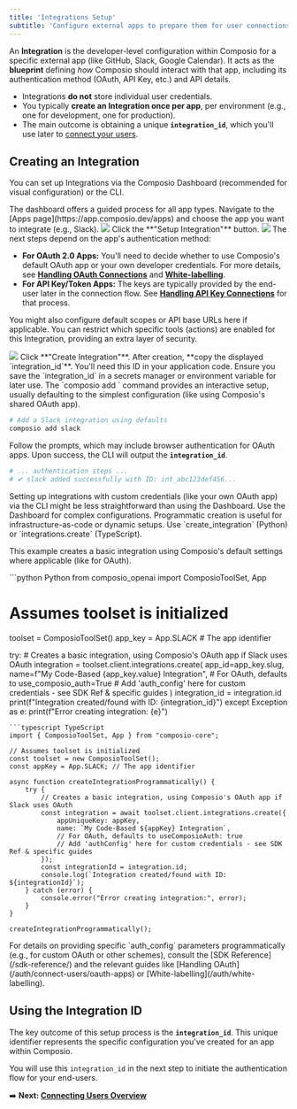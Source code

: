 ```yaml
---
title: 'Integrations Setup'
subtitle: 'Configure external apps to prepare them for user connections'
---
```


An **Integration** is the developer-level configuration within Composio for a specific external app (like GitHub, Slack, Google Calendar). It acts as the **blueprint** defining *how* Composio should interact with that app, including its authentication method (OAuth, API Key, etc.) and API details.

*   Integrations **do not** store individual user credentials.
*   You typically **create an Integration once per app**, per environment (e.g., one for development, one for production).
*   The main outcome is obtaining a unique **`integration_id`**, which you'll use later to [connect your users](/auth/connect-users/).

## Creating an Integration

You can set up Integrations via the Composio Dashboard (recommended for visual configuration) or the CLI.

<Tabs>
<Tab title="Dashboard (Recommended)">
The dashboard offers a guided process for all app types.

<Steps>
<Step title="Select App">
Navigate to the [Apps page](https://app.composio.dev/apps) and choose the app you want to integrate (e.g., Slack).
<Frame background="subtle" title="Application Selection Screen">
  <img src="../assets/images/integration-step-1-0.png" />
</Frame>
</Step>
<Step title="Initiate Setup">
Click the **"Setup Integration"** button.
<Frame background="subtle" title="Integration Setup Interface">
  <img src="../assets/images/integration-step-2-0.png" />
</Frame>
</Step>
<Step title="Configure Integration Settings (If Required)">
The next steps depend on the app's authentication method:

- **For OAuth 2.0 Apps:** You'll need to decide whether to use Composio's default OAuth app or your own developer credentials. For more details, see **[Handling OAuth Connections](/auth/connect-users/oauth-apps)** and **[White-labelling](/auth/white-labelling)**.
- **For API Key/Token Apps:** The keys are typically provided by the end-user later in the connection flow. See **[Handling API Key Connections](/auth/connect-users/token-apps)** for that process.

You might also configure default scopes or API base URLs here if applicable.
</Step>
<Step title="(Optional) Limit Actions">
You can restrict which specific tools (actions) are enabled for this Integration, providing an extra layer of security.
<Frame background="subtle" title="Action Limitation Configuration">
  <img src="../assets/images/integration-step-3-0.png" />
</Frame>
</Step>
<Step title="Create and Get ID">
Click **"Create Integration"**. After creation, **copy the displayed `integration_id`**. You'll need this ID in your application code.

<Info>
Ensure you save the `integration_id` in a secrets manager or environment variable for later use.
</Info>
</Step>
</Steps>
</Tab>

<Tab title="CLI">
The `composio add <app>` command provides an interactive setup, usually defaulting to the simplest configuration (like using Composio's shared OAuth app).

```bash CLI Example
# Add a Slack integration using defaults
composio add slack
```
Follow the prompts, which may include browser authentication for OAuth apps. Upon success, the CLI will output the **`integration_id`**.

```bash Output Example
# ... authentication steps ...
# ✔ slack added successfully with ID: int_abc123def456...
```
<Note>
Setting up integrations with custom credentials (like your own OAuth app) via the CLI might be less straightforward than using the Dashboard. Use the Dashboard for complex configurations.
</Note>
</Tab>

<Tab title="Code (Advanced)">
Programmatic creation is useful for infrastructure-as-code or dynamic setups. Use `create_integration` (Python) or `integrations.create` (TypeScript).

This example creates a basic integration using Composio's default settings where applicable (like for OAuth).

<CodeGroup>
```python Python
from composio_openai import ComposioToolSet, App

# Assumes toolset is initialized
toolset = ComposioToolSet()
app_key = App.SLACK # The app identifier

try:
    # Creates a basic integration, using Composio's OAuth app if Slack uses OAuth
    integration = toolset.client.integrations.create(
        app_id=app_key.slug,
        name=f"My Code-Based {app_key.value} Integration",
        # For OAuth, defaults to use_composio_auth=True
        # Add 'auth_config' here for custom credentials - see SDK Ref & specific guides
    )
    integration_id = integration.id
    print(f"Integration created/found with ID: {integration_id}")
except Exception as e:
    print(f"Error creating integration: {e}")

```
```typescript TypeScript
import { ComposioToolSet, App } from "composio-core";

// Assumes toolset is initialized
const toolset = new ComposioToolSet();
const appKey = App.SLACK; // The app identifier

async function createIntegrationProgrammatically() {
    try {
        // Creates a basic integration, using Composio's OAuth app if Slack uses OAuth
        const integration = await toolset.client.integrations.create({
            appUniqueKey: appKey,
            name: `My Code-Based ${appKey} Integration`,
            // For OAuth, defaults to useComposioAuth: true
            // Add 'authConfig' here for custom credentials - see SDK Ref & specific guides
        });
        const integrationId = integration.id;
        console.log(`Integration created/found with ID: ${integrationId}`);
    } catch (error) {
        console.error("Error creating integration:", error);
    }
}

createIntegrationProgrammatically();
```
</CodeGroup>
<Info>
For details on providing specific `auth_config` parameters programmatically (e.g., for custom OAuth or other schemes), consult the [SDK Reference](/sdk-reference/) and the relevant guides like [Handling OAuth](/auth/connect-users/oauth-apps) or [White-labelling](/auth/white-labelling).
</Info>
</Tab>
</Tabs>

## Using the Integration ID

The key outcome of this setup process is the **`integration_id`**. This unique identifier represents the specific configuration you've created for an app within Composio.

You will use this `integration_id` in the next step to initiate the authentication flow for your end-users.

➡️ **Next: [Connecting Users Overview](/auth/connect-users/)**
